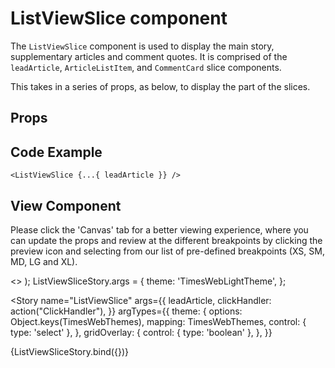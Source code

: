 
<Meta
  title="Newskit Slices/List View Slice"
  component={ListViewSlice}
/>

# ListViewSlice component
The `ListViewSlice` component is used to display the main story, supplementary articles and comment quotes.
It is comprised of the `leadArticle`, `ArticleListItem`, and `CommentCard` slice components.

This takes in a series of props, as below, to display the part of the slices.

## Props
<Props of={ListViewSlice} />

## Code Example
`<ListViewSlice {...{ leadArticle }} />`

## View Component
Please click the 'Canvas' tab for a better viewing experience, where you can update the props and review at the different breakpoints by clicking the preview icon and selecting from our list of pre-defined breakpoints (XS, SM, MD, LG and XL).

  <TCThemeProvider theme={theme}>
    <>
      <GridOverlay show={gridOverlay} />
      <ListViewSlice {...{ leadArticle, clickHandler }} />
    </>
  </TCThemeProvider>
);
ListViewSliceStory.args = {
  theme: 'TimesWebLightTheme',
};

<Story 
  name="ListViewSlice"
  args={{
    leadArticle,
    clickHandler: action("ClickHandler"),
  }}
  argTypes={{
    theme: {
      options: Object.keys(TimesWebThemes),
      mapping: TimesWebThemes,
      control: { type: 'select' },
    },
    gridOverlay: {
      control: { type: 'boolean' },
    },
  }}
>
  {ListViewSliceStory.bind({})}
</Story>
